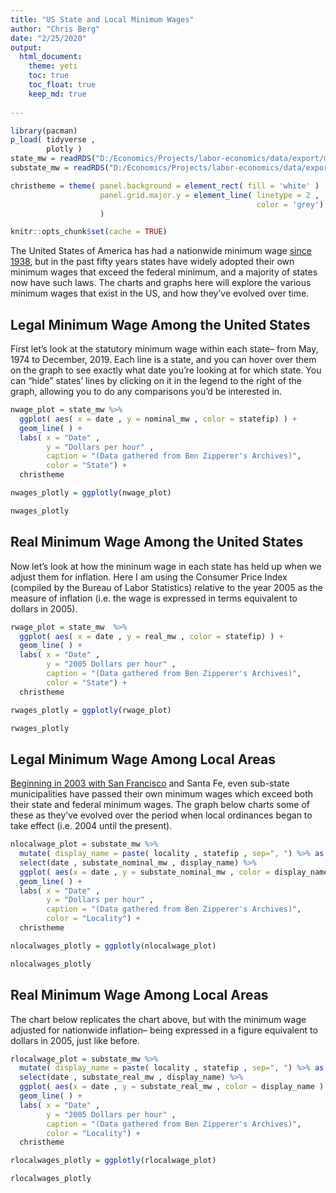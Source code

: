 ```yaml
---
title: "US State and Local Minimum Wages"
author: "Chris Berg"
date: "2/25/2020"
output: 
  html_document:
    theme: yeti
    toc: true
    toc_float: true
    keep_md: true
  
---
```



```r
library(pacman)
p_load( tidyverse , 
        plotly )
state_mw = readRDS("D:/Economics/Projects/labor-economics/data/export/mw_state.rds")
substate_mw = readRDS("D:/Economics/Projects/labor-economics/data/export/mw_substate.rds")

christheme = theme( panel.background = element_rect( fill = 'white' )  ,
                    panel.grid.major.y = element_line( linetype = 2 , 
                                                       color = 'grey')
                    )

knitr::opts_chunk$set(cache = TRUE)
```

The United States of America has had a nationwide minimum wage [since 1938](https://en.wikipedia.org/wiki/Fair_Labor_Standards_Act_of_1938), but in the past fifty years states have widely adopted their own minimum wages that exceed the federal minimum, and a majority of states now have such laws. The charts and graphs here will explore the various minimum wages that exist in the US, and how they've evolved over time. 

## Legal Minimum Wage Among the United States

First let's look at the statutory minimum wage within each state-- from May, 1974 to December, 2019. Each line is a state, and you can hover over them on the graph to see exactly what date you're looking at for which state. You can "hide" states' lines by clicking on it in the legend to the right of the graph, allowing you to do any comparisons you'd be interested in.

```r
nwage_plot = state_mw %>% 
  ggplot( aes( x = date , y = nominal_mw , color = statefip) ) +
  geom_line( ) + 
  labs( x = "Date" , 
        y = "Dollars per hour" , 
        caption = "(Data gathered from Ben Zipperer's Archives)",
        color = "State") +
  christheme

nwages_plotly = ggplotly(nwage_plot)

nwages_plotly
```

## Real Minimum Wage Among the United States

Now let's look at how the mininum wage in each state has held up when we adjust them for inflation. Here I am using the Consumer Price Index (compiled by the Bureau of Labor Statistics) relative to the year 2005 as the measure of inflation (i.e. the wage is expressed in terms equivalent to dollars in 2005).

```r
rwage_plot = state_mw  %>%
  ggplot( aes( x = date , y = real_mw , color = statefip) ) +
  geom_line( ) + 
  labs( x = "Date" , 
        y = "2005 Dollars per hour" , 
        caption = "(Data gathered from Ben Zipperer's Archives)",
        color = "State") +
  christheme

rwages_plotly = ggplotly(rwage_plot)

rwages_plotly
```


## Legal Minimum Wage Among Local Areas

[Beginning in 2003 with San Francisco](https://sfgov.org/olse/minimum-wage-ordinance-mwo) and Santa Fe, even sub-state municipalities have passed their own minimum wages which exceed both their state and federal minimum wages. The graph below charts some of these as they've evolved over the period when local ordinances began to take effect (i.e. 2004 until the present).

```r
nlocalwage_plot = substate_mw %>% 
  mutate( display_name = paste( locality , statefip , sep=", ") %>% as.factor() ) %>%
  select(date , substate_nominal_mw , display_name) %>%
  ggplot( aes(x = date , y = substate_nominal_mw , color = display_name ) )+
  geom_line( ) + 
  labs( x = "Date" , 
        y = "Dollars per hour" , 
        caption = "(Data gathered from Ben Zipperer's Archives)",
        color = "Locality") +
  christheme

nlocalwages_plotly = ggplotly(nlocalwage_plot)

nlocalwages_plotly
```

## Real Minimum Wage Among Local Areas 

The chart below replicates the chart above, but with the minimum wage adjusted for nationwide inflation-- being expressed in a figure equivalent to dollars in 2005, just like before. 

```r
rlocalwage_plot = substate_mw %>% 
  mutate( display_name = paste( locality , statefip , sep=", ") %>% as.factor() ) %>%
  select(date , substate_real_mw , display_name) %>%
  ggplot( aes(x = date , y = substate_real_mw , color = display_name ) )+
  geom_line( ) + 
  labs( x = "Date" , 
        y = "2005 Dollars per hour" , 
        caption = "(Data gathered from Ben Zipperer's Archives)",
        color = "Locality") +
  christheme

rlocalwages_plotly = ggplotly(rlocalwage_plot)

rlocalwages_plotly
```